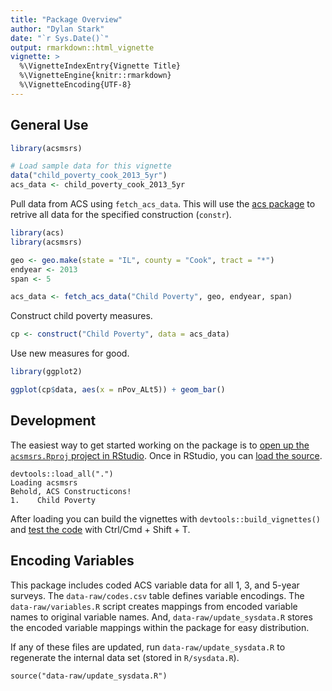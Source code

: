 ```yaml
---
title: "Package Overview"
author: "Dylan Stark"
date: "`r Sys.Date()`"
output: rmarkdown::html_vignette
vignette: >
  %\VignetteIndexEntry{Vignette Title}
  %\VignetteEngine{knitr::rmarkdown}
  %\VignetteEncoding{UTF-8}
---
```


## General Use

```r
library(acsmsrs)
```

```r
# Load sample data for this vignette
data("child_poverty_cook_2013_5yr")
acs_data <- child_poverty_cook_2013_5yr
```

Pull data from ACS using `fetch_acs_data`.
This will use the [acs package](https://cran.r-project.org/web/packages/acs/index.html) to retrive all data for the specified construction (`constr`).

```r
library(acs)
library(acsmsrs)

geo <- geo.make(state = "IL", county = "Cook", tract = "*") 
endyear <- 2013
span <- 5

acs_data <- fetch_acs_data("Child Poverty", geo, endyear, span)
```

Construct child poverty measures.

```r
cp <- construct("Child Poverty", data = acs_data)
```

Use new measures for good.

```r
library(ggplot2)

ggplot(cp$data, aes(x = nPov_ALt5)) + geom_bar()
```

## Development

The easiest way to get started working on the package is to [open up the `acsmsrs.Rproj` project in RStudio](http://r-pkgs.had.co.nz/package.html#projects).
Once in RStudio, you can [load the source](http://r-pkgs.had.co.nz/r.html#r-workflow).

```
devtools::load_all(".")
Loading acsmsrs
Behold, ACS Constructicons!
1.    Child Poverty
```

After loading you can build the vignettes with `devtools::build_vignettes()` and [test the code](http://r-pkgs.had.co.nz/tests.html) with Ctrl/Cmd + Shift + T.

## Encoding Variables

This package includes coded ACS variable data for all 1, 3, and 5-year surveys.
The `data-raw/codes.csv` table defines variable encodings.
The `data-raw/variables.R` script creates mappings from encoded variable names to original variable names.
And, `data-raw/update_sysdata.R` stores the encoded variable mappings within the package for easy distribution.

If any of these files are updated, run `data-raw/update_sysdata.R` to regenerate the internal data set (stored in `R/sysdata.R`).

```
source("data-raw/update_sysdata.R")
```

